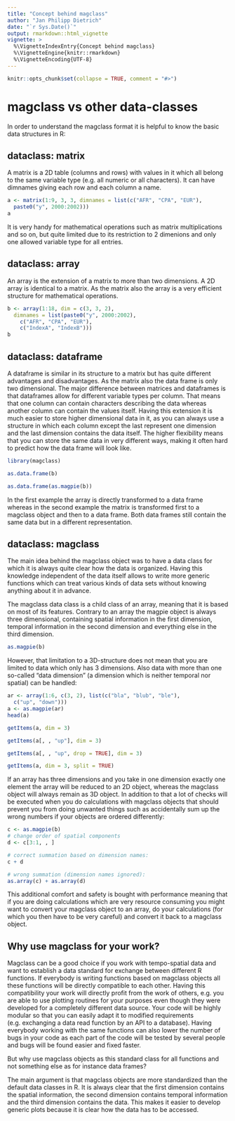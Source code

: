 ```yaml
---
title: "Concept behind magclass"
author: "Jan Philipp Dietrich"
date: "`r Sys.Date()`"
output: rmarkdown::html_vignette
vignette: >
  %\VignetteIndexEntry{Concept behind magclass}
  %\VignetteEngine{knitr::rmarkdown}
  %\VignetteEncoding{UTF-8}
---
```


```r
knitr::opts_chunk$set(collapse = TRUE, comment = "#>")
```

# magclass vs other data-classes

In order to understand the magclass format it is helpful to know the basic data structures in R:

## dataclass: matrix

A matrix is a 2D table (columns and rows) with values in it which all belong to the same variable type (e.g. all numeric or all characters). It can have dimnames giving each row and each column a name.

```r
a <- matrix(1:9, 3, 3, dimnames = list(c("AFR", "CPA", "EUR"),
  paste0("y", 2000:2002)))
a
```

It is very handy for mathematical operations such as matrix multiplications and so on, but quite limited due to its restriction to 2 dimenions and only one allowed variable type for all entries.

## dataclass: array

An array is the extension of a matrix to more than two dimensions. A 2D array is identical to a matrix. As the matrix also the array is a very efficient structure for mathematical operations.

```r
b <- array(1:18, dim = c(3, 3, 2),
  dimnames = list(paste0("y", 2000:2002),
    c("AFR", "CPA", "EUR"),
    c("IndexA", "IndexB")))
b
```

## dataclass: dataframe

A dataframe is similar in its structure to a matrix but has quite different advantages and disadvantages. As the matrix also the data frame is only two dimensional. The major difference between matrices and dataframes is that dataframes allow for different variable types per column. That means that one column can contain characters describing the data whereas another column can contain the values itself. Having this extension it is much easier to store higher dimensional data in it, as you can always use a structure in which each column except the last represent one dimension and the last dimension contains the data itself. The higher flexibility means that you can store the same data in very different ways, making it often hard to predict how the data frame will look like.

```r
library(magclass)

as.data.frame(b)

as.data.frame(as.magpie(b))
```

In the first example the array is directly transformed to a data frame whereas in the second example the matrix is transformed first to a magclass object and then to a data frame. Both data frames still contain the same data but in a different representation.

## dataclass: magclass

The main idea behind the magclass object was to have a data class for which it is always quite clear how the data is organized. Having this knowledge independent of the data itself allows to write more generic functions which can treat various kinds of data sets without knowing anything about it in advance. 

The magclass data class is a child class of an array, meaning that it is based on most of its features. Contrary to an array the magpie object is always three dimensional, containing spatial information in the first dimension, temporal information in the second dimension and everything else in the third dimension.

```r
as.magpie(b)
```

However, that limitation to a 3D-structure does not mean that you are limited to data which only has 3 dimensions. Also data with more than one so-called "data dimension" (a dimension which is neither temporal nor spatial) can be handled:

```r
ar <- array(1:6, c(3, 2), list(c("bla", "blub", "ble"),
  c("up", "down")))
a <- as.magpie(ar)
head(a)

getItems(a, dim = 3)

getItems(a[, , "up"], dim = 3)

getItems(a[, , "up", drop = TRUE], dim = 3)

getItems(a, dim = 3, split = TRUE)
```

If an array has three dimensions and you take in one dimension exactly one element the array will be reduced to an 2D object, whereas the magclass object will always remain as 3D object. In addition to that a lot of checks will be executed when you do calculations with magclass objects that should prevent you from doing unwanted things such as accidentally sum up the wrong numbers if your objects are ordered differently:

```r
c <- as.magpie(b)
# change order of spatial components
d <- c[3:1, , ]

# correct summation based on dimension names:
c + d

# wrong summation (dimension names ignored):
as.array(c) + as.array(d)
```

This additional comfort and safety is bought with performance meaning that if you are doing calculations which are very resource consuming you might want to convert your magclass object to an array, do your calculations (for which you then have to be very careful) and convert it back to a magclass object.

## Why use magclass for your work?

Magclass can be a good choice if you work with tempo-spatial data and want to establish a data standard for exchange between different R functions. If everybody is writing functions based on magclass objects all these functions will be directly compatible to each other. Having this compatibility your work will directly profit from the work of others, e.g. you are able to use plotting routines for your purposes even though they were developed for a completely different data source. Your code will be highly modular so that you can easily adapt it to modified requirements (e.g. exchanging a data read function by an API to a database).
Having everybody working with the same functions can also lower the number of bugs in your code as each part of the code will be tested by several people and bugs will be found easier and fixed faster.

But why use magclass objects as this standard class for all functions and not something else as for instance data frames?

The main argument is that magclass objects are more standardized than the default data classes in R. It is always clear that the first dimension contains the spatial information, the second dimension contains temporal information and the third dimension contains the data. This makes it easier to develop generic plots because it is clear how the data has to be accessed. 
